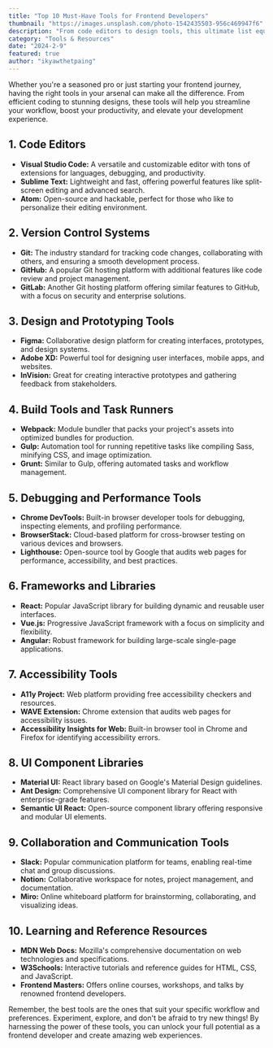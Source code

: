 ```yaml
---
title: "Top 10 Must-Have Tools for Frontend Developers"
thumbnail: "https://images.unsplash.com/photo-1542435503-956c469947f6"
description: "From code editors to design tools, this ultimate list equips you with the essential weapons for frontend mastery."
category: "Tools & Resources"
date: "2024-2-9"
featured: true
author: "ikyawthetpaing"
---
```


Whether you're a seasoned pro or just starting your frontend journey, having the right tools in your arsenal can make all the difference. From efficient coding to stunning designs, these tools will help you streamline your workflow, boost your productivity, and elevate your development experience.

## 1. Code Editors

- **Visual Studio Code:** A versatile and customizable editor with tons of extensions for languages, debugging, and productivity.
- **Sublime Text:** Lightweight and fast, offering powerful features like split-screen editing and advanced search.
- **Atom:** Open-source and hackable, perfect for those who like to personalize their editing environment.

## 2. Version Control Systems

- **Git:** The industry standard for tracking code changes, collaborating with others, and ensuring a smooth development process.
- **GitHub:** A popular Git hosting platform with additional features like code review and project management.
- **GitLab:** Another Git hosting platform offering similar features to GitHub, with a focus on security and enterprise solutions.

## 3. Design and Prototyping Tools

- **Figma:** Collaborative design platform for creating interfaces, prototypes, and design systems.
- **Adobe XD:** Powerful tool for designing user interfaces, mobile apps, and websites.
- **InVision:** Great for creating interactive prototypes and gathering feedback from stakeholders.

## 4. Build Tools and Task Runners

- **Webpack:** Module bundler that packs your project's assets into optimized bundles for production.
- **Gulp:** Automation tool for running repetitive tasks like compiling Sass, minifying CSS, and image optimization.
- **Grunt:** Similar to Gulp, offering automated tasks and workflow management.

## 5. Debugging and Performance Tools

- **Chrome DevTools:** Built-in browser developer tools for debugging, inspecting elements, and profiling performance.
- **BrowserStack:** Cloud-based platform for cross-browser testing on various devices and browsers.
- **Lighthouse:** Open-source tool by Google that audits web pages for performance, accessibility, and best practices.

## 6. Frameworks and Libraries

- **React:** Popular JavaScript library for building dynamic and reusable user interfaces.
- **Vue.js:** Progressive JavaScript framework with a focus on simplicity and flexibility.
- **Angular:** Robust framework for building large-scale single-page applications.

## 7. Accessibility Tools

- **A11y Project:** Web platform providing free accessibility checkers and resources.
- **WAVE Extension:** Chrome extension that audits web pages for accessibility issues.
- **Accessibility Insights for Web:** Built-in browser tool in Chrome and Firefox for identifying accessibility errors.

## 8. UI Component Libraries

- **Material UI:** React library based on Google's Material Design guidelines.
- **Ant Design:** Comprehensive UI component library for React with enterprise-grade features.
- **Semantic UI React:** Open-source component library offering responsive and modular UI elements.

## 9. Collaboration and Communication Tools

- **Slack:** Popular communication platform for teams, enabling real-time chat and group discussions.
- **Notion:** Collaborative workspace for notes, project management, and documentation.
- **Miro:** Online whiteboard platform for brainstorming, collaborating, and visualizing ideas.

## 10. Learning and Reference Resources

- **MDN Web Docs:** Mozilla's comprehensive documentation on web technologies and specifications.
- **W3Schools:** Interactive tutorials and reference guides for HTML, CSS, and JavaScript.
- **Frontend Masters:** Offers online courses, workshops, and talks by renowned frontend developers.

Remember, the best tools are the ones that suit your specific workflow and preferences. Experiment, explore, and don't be afraid to try new things! By harnessing the power of these tools, you can unlock your full potential as a frontend developer and create amazing web experiences.
